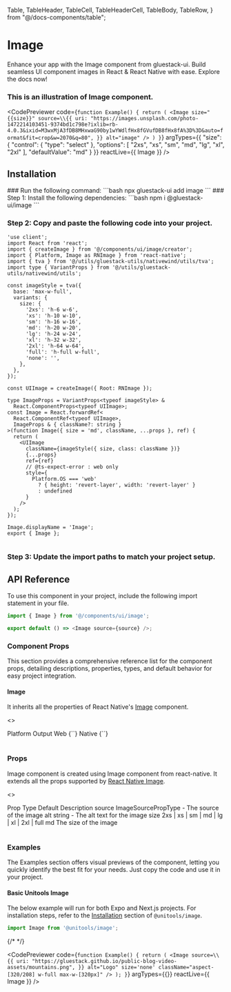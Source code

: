 
  Table,
  TableHeader,
  TableCell,
  TableHeaderCell,
  TableBody,
  TableRow,
} from "@/docs-components/table";

# Image

Enhance your app with the Image component from gluestack-ui. Build seamless UI component images in React & React Native with ease. Explore the docs now!

### This is an illustration of Image component.
<CodePreviewer
  code={`function Example() {
  return (
    <Image
      size="{{size}}"
      source=\\{{
        uri: "https://images.unsplash.com/photo-1472214103451-9374bd1c798e?ixlib=rb-4.0.3&ixid=M3wxMjA3fDB8MHxwaG90by1wYWdlfHx8fGVufDB8fHx8fA%3D%3D&auto=format&fit=crop&w=2070&q=80",
      }}
      alt="image"
    />
  )
}`}
  argTypes={{
  "size": {
    "control": {
      "type": "select"
    },
    "options": [
      "2xs",
      "xs",
      "sm",
      "md",
      "lg",
      "xl",
      "2xl"
    ],
    "defaultValue": "md"
  }
}}
  reactLive={{ Image }}
/>

## Installation

<Tabs>
<TabItem label="CLI">
### Run the following command:
  ```bash
  npx gluestack-ui add image
  ```
</TabItem>
<TabItem label="Manual">
### Step 1: Install the following dependencies:
```bash
npm i @gluestack-ui/image
```

### Step 2: Copy and paste the following code into your project.

```tsx
'use client';
import React from 'react';
import { createImage } from '@/components/ui/image/creator';
import { Platform, Image as RNImage } from 'react-native';
import { tva } from '@/utils/gluestack-utils/nativewind/utils/tva';
import type { VariantProps } from '@/utils/gluestack-utils/nativewind/utils';

const imageStyle = tva({
  base: 'max-w-full',
  variants: {
    size: {
      '2xs': 'h-6 w-6',
      'xs': 'h-10 w-10',
      'sm': 'h-16 w-16',
      'md': 'h-20 w-20',
      'lg': 'h-24 w-24',
      'xl': 'h-32 w-32',
      '2xl': 'h-64 w-64',
      'full': 'h-full w-full',
      'none': '',
    },
  },
});

const UIImage = createImage({ Root: RNImage });

type ImageProps = VariantProps<typeof imageStyle> &
  React.ComponentProps<typeof UIImage>;
const Image = React.forwardRef<
  React.ComponentRef<typeof UIImage>,
  ImageProps & { className?: string }
>(function Image({ size = 'md', className, ...props }, ref) {
  return (
    <UIImage
      className={imageStyle({ size, class: className })}
      {...props}
      ref={ref}
      // @ts-expect-error : web only
      style={
        Platform.OS === 'web'
          ? { height: 'revert-layer', width: 'revert-layer' }
          : undefined
      }
    />
  );
});

Image.displayName = 'Image';
export { Image };
 
```

### Step 3: Update the import paths to match your project setup.
</TabItem>
</Tabs>

## API Reference

To use this component in your project, include the following import statement in your file.

```ts
import { Image } from '@/components/ui/image';
```

```ts
export default () => <Image source={source} />;
```

### Component Props

This section provides a comprehensive reference list for the component props, detailing descriptions, properties, types, and default behavior for easy project integration.

#### Image

It inherits all the properties of React Native's [Image](https://reactnative.dev/docs/image) component.

<>
<Table>
<TableHeader>
  <TableRow>
    <TableHeaderCell>Platform</TableHeaderCell>
    <TableHeaderCell>Output</TableHeaderCell>
  </TableRow>
</TableHeader>
<TableBody>
  <TableRow>
    <TableCell><InlineCode>Web</InlineCode></TableCell>
    <TableCell>{`<img />`}</TableCell>
  </TableRow>
  <TableRow>
    <TableCell><InlineCode>Native</InlineCode></TableCell>
    <TableCell>{`<Image />`}</TableCell>
  </TableRow>
</TableBody>
</Table>
</>

### Props

Image component is created using Image component from react-native. It extends all the props supported by [React Native Image](https://reactnative.dev/docs/image#props).

<>
<Table>
<TableHeader>
  <TableRow>
    <TableHeaderCell>Prop</TableHeaderCell>
    <TableHeaderCell>Type</TableHeaderCell>
    <TableHeaderCell>Default</TableHeaderCell>
    <TableHeaderCell>Description</TableHeaderCell>
  </TableRow>
</TableHeader>
<TableBody>
  <TableRow>
    <TableCell><InlineCode>source</InlineCode></TableCell>
    <TableCell>ImageSourcePropType</TableCell>
    <TableCell>-</TableCell>
    <TableCell>The source of the image</TableCell>
  </TableRow>
  <TableRow>
    <TableCell><InlineCode>alt</InlineCode></TableCell>
    <TableCell>string</TableCell>
    <TableCell>-</TableCell>
    <TableCell>The alt text for the image</TableCell>
  </TableRow>
  <TableRow>
    <TableCell><InlineCode>size</InlineCode></TableCell>
    <TableCell>2xs | xs | sm | md | lg | xl | 2xl | full</TableCell>
    <TableCell>md</TableCell>
    <TableCell>The size of the image</TableCell>
  </TableRow>
</TableBody>
</Table>
</>

### Examples

The Examples section offers visual previews of the component, letting you quickly identify the best fit for your needs. Just copy the code and use it in your project.

#### Basic Unitools Image 

The below example will run for both Expo and Next.js projects. For installation steps, refer to the [Installation](https://unitools.geekyants.com/packages/image/) section of ```@unitools/image```.

```ts
import Image from '@unitools/image';
```

{/* <UnitoolsImageEg/> */}

<CodePreviewer
  code={`function Example() {
  return (
    <Image
          source=\\{{
            uri: "https://gluestack.github.io/public-blog-video-assets/mountains.png",
          }}
          alt="Logo"
          size='none'
          className="aspect-[320/208] w-full max-w-[320px]"
        />
  );
}`}
  argTypes={{}}
  reactLive={{ Image }}
/>